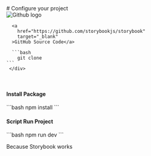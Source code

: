 
<Meta title="Project Introduction" />

<div className="sb-container">
  <div className="sb-section-title">
    # Configure your project
    <div className="sb-section-item">
        <Image 
        width={32}
        height={32}
        layout="fixed"
        src={Github} 
        alt="Github logo" 
        className="sb-explore-image"
         />

      <a
        href="https://github.com/storybookjs/storybook"
        target="_blank"
      >GitHub Source Code</a>

      ```bash
        git clone
    ```
     </div>

</div>

<div className="sb-section-title">
<br/>
<h4>Install Package </h4>
```bash
 npm install
 ```
<br/>
<h4>Script Run Project </h4>
```bash
 npm run dev
 ```

Because Storybook works

</div>
</div>

<style>
  {`
.sb-container {
 margin-bottom: 48px;
}

.sb-section {
 width: 100%;
 display: flex;
 flex-direction: row;
 gap: 20px;
}

img {
 object-fit: cover;
}

.sb-section-title {
 margin-bottom: 32px;
}

.sb-section a:not(h1 a, h2 a, h3 a) {
 font-size: 14px;
}

.sb-section-item, .sb-grid-item {
 flex: 1;
 display: flex;
 flex-direction: column;
}

.sb-section-item-heading {
 padding-top: 20px !important;
 padding-bottom: 5px !important;
 margin: 0 !important;
}
.sb-section-item-paragraph {
 margin: 0;
 padding-bottom: 10px;
}

.sb-chevron {
 margin-left: 5px;
}

.sb-features-grid {
 display: grid;
 grid-template-columns: repeat(2, 1fr);
 grid-gap: 32px 20px;
}

.sb-socials {
 display: grid;
 grid-template-columns: repeat(4, 1fr);
}

.sb-socials p {
 margin-bottom: 10px;
}

.sb-explore-image {
 max-height: 32px;
 align-self: flex-start;
}

.sb-addon {
 width: 100%;
 display: flex;
 align-items: center;
 position: relative;
 background-color: #EEF3F8;
 border-radius: 5px;
 border: 1px solid rgba(0, 0, 0, 0.05);
 background: #EEF3F8;
 height: 180px;
 margin-bottom: 48px;
 overflow: hidden;
}

.sb-addon-text {
 padding-left: 48px;
 max-width: 240px;
}

.sb-addon-text h4 {
 padding-top: 0px;
}

.sb-addon-img {
 position: absolute;
 left: 345px;
 top: 0;
 height: 100%;
 width: 200%;
 overflow: hidden;
}

.sb-addon-img img {
 width: 650px;
 transform: rotate(-15deg);
 margin-left: 40px;
 margin-top: -72px;
 box-shadow: 0 0 1px rgba(255, 255, 255, 0);
 backface-visibility: hidden;
}

@media screen and (max-width: 800px) {
 .sb-addon-img {
   left: 300px;
 }
}

@media screen and (max-width: 600px) {
 .sb-section {
   flex-direction: column;
 }

 .sb-features-grid {
   grid-template-columns: repeat(1, 1fr);
 }

 .sb-socials {
   grid-template-columns: repeat(2, 1fr);
 }

 .sb-addon {
   height: 280px;
   align-items: flex-start;
   padding-top: 32px;
   overflow: hidden;
 }

 .sb-addon-text {
   padding-left: 24px;
 }

 .sb-addon-img {
   right: 0;
   left: 0;
   top: 130px;
   bottom: 0;
   overflow: hidden;
   height: auto;
   width: 124%;
 }

 .sb-addon-img img {
   width: 1200px;
   transform: rotate(-12deg);
   margin-left: 0;
   margin-top: 48px;
   margin-bottom: -40px;
   margin-left: -24px;
 }
}
`}
</style>

```

```
